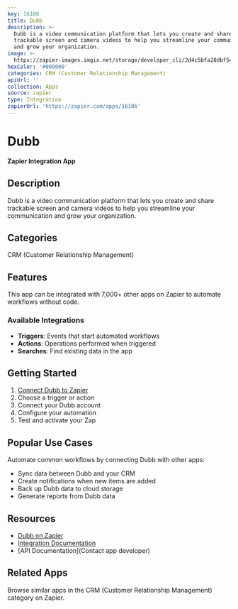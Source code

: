 ```yaml
---
key: 16106
title: Dubb
description: >-
  Dubb is a video communication platform that lets you create and share
  trackable screen and camera videos to help you streamline your communication
  and grow your organization.
image: >-
  https://zapier-images.imgix.net/storage/developer_cli/2d4c5bfa28dbf5494f354adf47111212.png?auto=format%2Ccompress&ixlib=python-3.0.0&q=50
hexColor: '#000000'
categories: CRM (Customer Relationship Management)
apiUrl: ''
collection: Apps
source: zapier
type: Integration
zapierUrl: 'https://zapier.com/apps/16106'
---
```

# Dubb

**Zapier Integration App**

## Description

Dubb is a video communication platform that lets you create and share trackable screen and camera videos to help you streamline your communication and grow your organization.

## Categories

CRM (Customer Relationship Management)

## Features

This app can be integrated with 7,000+ other apps on Zapier to automate workflows without code.

### Available Integrations

- **Triggers**: Events that start automated workflows
- **Actions**: Operations performed when triggered
- **Searches**: Find existing data in the app

## Getting Started

1. [Connect Dubb to Zapier](https://zapier.com/apps/16106)
2. Choose a trigger or action
3. Connect your Dubb account
4. Configure your automation
5. Test and activate your Zap

## Popular Use Cases

Automate common workflows by connecting Dubb with other apps:

- Sync data between Dubb and your CRM
- Create notifications when new items are added
- Back up Dubb data to cloud storage
- Generate reports from Dubb data

## Resources

- [Dubb on Zapier](https://zapier.com/apps/16106)
- [Integration Documentation](https://zapier.com/apps/16106/integrations)
- [API Documentation](Contact app developer)

## Related Apps

Browse similar apps in the CRM (Customer Relationship Management) category on Zapier.
